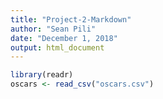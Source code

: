 ```yaml
---
title: "Project-2-Markdown"
author: "Sean Pili"
date: "December 1, 2018"
output: html_document
---
```


```r
library(readr)
oscars <- read_csv("oscars.csv")
```


```r





```



```r

```
